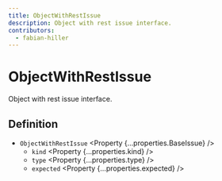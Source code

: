 ```yaml
---
title: ObjectWithRestIssue
description: Object with rest issue interface.
contributors:
  - fabian-hiller
---
```



# ObjectWithRestIssue

Object with rest issue interface.

## Definition

- `ObjectWithRestIssue` <Property {...properties.BaseIssue} />
  - `kind` <Property {...properties.kind} />
  - `type` <Property {...properties.type} />
  - `expected` <Property {...properties.expected} />
